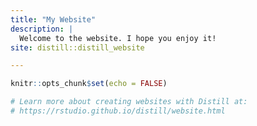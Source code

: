 ```yaml
---
title: "My Website"
description: |
  Welcome to the website. I hope you enjoy it!
site: distill::distill_website

---
```





```r
knitr::opts_chunk$set(echo = FALSE)

# Learn more about creating websites with Distill at:
# https://rstudio.github.io/distill/website.html

```

